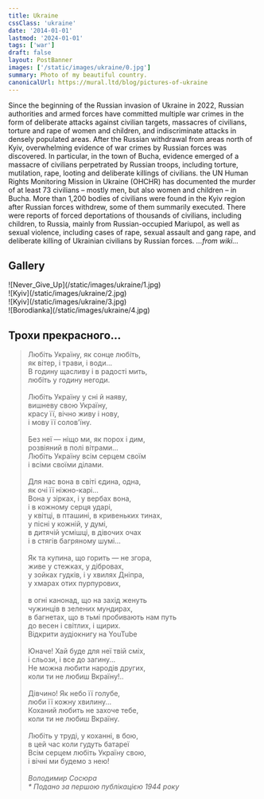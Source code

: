 ```yaml
---
title: Ukraine
cssClass: 'ukraine'
date: '2014-01-01'
lastmod: '2024-01-01'
tags: ['war']
draft: false
layout: PostBanner
images: ['/static/images/ukraine/0.jpg']
summary: Photo of my beautiful country.
canonicalUrl: https://mural.ltd/blog/pictures-of-ukraine
---
```


Since the beginning of the Russian invasion of Ukraine in 2022, Russian authorities and armed forces have committed multiple war crimes
in the form of deliberate attacks against civilian targets, massacres of civilians, torture and rape of women and children, and indiscriminate attacks in
densely populated areas. After the Russian withdrawal from areas north of Kyiv, overwhelming evidence of war crimes by Russian forces was discovered.
In particular, in the town of Bucha, evidence emerged of a massacre of civilians perpetrated by Russian troops, including torture, mutilation, rape,
looting and deliberate killings of civilians. the UN Human Rights Monitoring Mission in Ukraine (OHCHR) has documented the murder of at least 73 civilians –
mostly men, but also women and children – in Bucha. More than 1,200 bodies of civilians were found in the Kyiv region after Russian forces withdrew,
some of them summarily executed. There were reports of forced deportations of thousands of civilians, including children, to Russia, mainly from
Russian-occupied Mariupol, as well as sexual violence, including cases of rape, sexual assault and gang rape, and deliberate killing of Ukrainian civilians
by Russian forces.
_...from wiki..._<br />

## Gallery
<div className="-mx-2 flex flex-wrap overflow-hidden xl:-mx-2">
  <div className="imageContainer my-1 w-full overflow-hidden px-2 xl:my-1 xl:w-1/2 xl:px-2">
    ![Never_Give_Up](/static/images/ukraine/1.jpg)
  </div>
  <div className="imageContainer my-1 w-full overflow-hidden px-2 xl:my-1 xl:w-1/2 xl:px-2">
    ![Kyiv](/static/images/ukraine/2.jpg)
  </div>
  <div className="imageContainer my-1 overflow-hidden px-2 md:w-1/4 xl:my-1 xl:w-1/2 xl:px-2">
    ![Kyiv](/static/images/ukraine/3.jpg)
  </div>
  <div className="imageContainer my-1 w-full overflow-hidden px-2 xl:my-1 xl:w-1/2 xl:px-2">
    ![Borodianka](/static/images/ukraine/4.jpg)
  </div>
</div>


## Трохи прекрасного...
> Любіть Україну, як сонце любіть,<br />
> як вітер, і трави, і води...<br />
> В годину щасливу і в радості мить,<br />
> любіть у годину негоди.<br /><br />
> Любіть Україну у сні й наяву,<br />
> вишневу свою Україну,<br />
> красу її, вічно живу і нову,<br />
> і мову її солов'їну.<br /><br />
> Без неї — ніщо ми, як порох і дим,<br />
> розвіяний в полі вітрами...<br />
> Любіть Україну всім серцем своїм<br />
> і всіми своїми ділами.<br /><br />
> Для нас вона в світі єдина, одна,<br />
> як очі її ніжно-карі...<br />
> Вона у зірках, і у вербах вона,<br />
> і в кожному серця ударі,<br />
> у квітці, в пташині, в кривеньких тинах,<br />
> у пісні у кожній, у думі,<br />
> в дитячій усмішці, в дівочих очах<br />
> і в стягів багряному шумі...<br /><br />
> Як та купина, що горить — не згора,<br />
> живе у стежках, у дібровах,<br />
> у зойках гудків, і у хвилях Дніпра,<br />
> у хмарах отих пурпурових,<br /><br />
> в огні канонад, що на захід женуть<br />
> чужинців в зелених мундирах,<br />
> в багнетах, що в тьмі пробивають нам путь<br />
> до весен і світлих, і щирих.<br />
> Відкрити аудіокнигу на YouTube<br /><br />
> Юначе! Хай буде для неї твій сміх,<br />
> і сльози, і все до загину...<br />
> Не можна любити народів других,<br />
> коли ти не любиш Вкраїну!..<br /><br />
> Дівчино! Як небо її голубе,<br />
> люби її кожну хвилину...<br />
> Коханий любить не захоче тебе,<br />
> коли ти не любиш Вкраїну.<br /><br />
> Любіть у труді, у коханні, в бою,<br />
> в цей час коли гудуть батареї<br />
> Всім серцем любіть Україну свою,<br />
> і вічні ми будемо з нею!<br />
> <br />_Володимир Сосюра_
> <br />_* Подано за першою публікацією 1944 року_